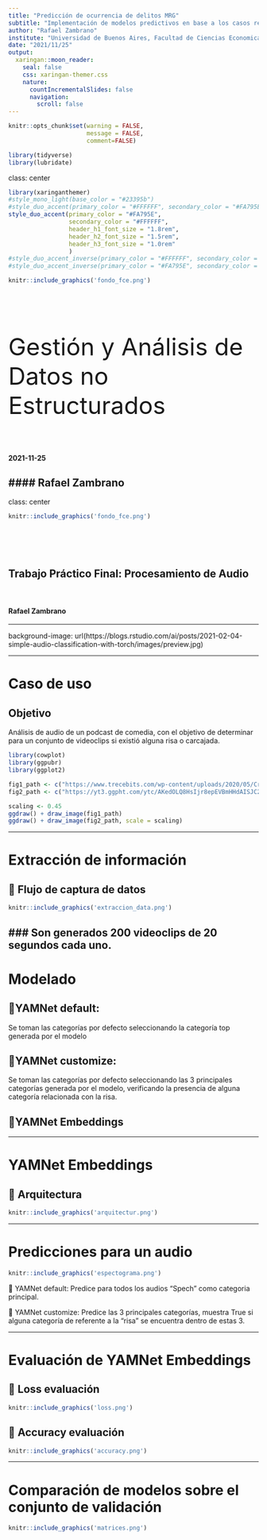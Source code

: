 ```yaml
---
title: "Predicción de ocurrencia de delitos MRG"
subtitle: "Implementación de modelos predictivos en base a los casos registrados en CABA durante el periodo 2017-2019"
author: "Rafael Zambrano"
institute: "Universidad de Buenos Aires, Facultad de Ciencias Economicas, ENAP"
date: "2021/11/25"
output:
  xaringan::moon_reader:
    seal: false
    css: xaringan-themer.css
    nature:
      countIncrementalSlides: false
      navigation: 
        scroll: false
---
```


```r
knitr::opts_chunk$set(warning = FALSE, 
                      message = FALSE, 
                      comment=FALSE)
```

```r
library(tidyverse)
library(lubridate)
```


class: center

```r
library(xaringanthemer)
#style_mono_light(base_color = "#23395b")
#style_duo_accent(primary_color = "#FFFFFF", secondary_color = "#FA795E")
style_duo_accent(primary_color = "#FA795E",
                 secondary_color = "#FFFFFF",
                 header_h1_font_size = "1.8rem",
                 header_h2_font_size = "1.5rem",
                 header_h3_font_size = "1.0rem"
                 )
#style_duo_accent_inverse(primary_color = "#FFFFFF", secondary_color = "#FA795E")
#style_duo_accent_inverse(primary_color = "#FA795E", secondary_color = "#FFFFFF")
```


```r
knitr::include_graphics('fondo_fce.png')
```

<br>
<br>
<br>
<br>

 <font size="10"> Gestión y Análisis de Datos no Estructurados</font> 

<br>
<br>

#### 2021-11-25

#### Rafael Zambrano
---
class: center

```r
knitr::include_graphics('fondo_fce.png')
```

<br>
<br>
<br>

## Trabajo Práctico Final: Procesamiento de Audio

<br>

#### Rafael Zambrano

---

background-image: url(https://blogs.rstudio.com/ai/posts/2021-02-04-simple-audio-classification-with-torch/images/preview.jpg)

---

# Caso de uso

## Objetivo

Análisis de audio de un podcast de comedia, con el objetivo de determinar para un conjunto de videoclips si existió alguna risa o carcajada.

```r
library(cowplot)
library(ggpubr)
library(ggplot2)

fig1_path <- c("https://www.trecebits.com/wp-content/uploads/2020/05/Crear-un-podcasts.jpg")
fig2_path <- c("https://yt3.ggpht.com/ytc/AKedOLQ8HsIjr8epEVBmHHdAISJC2iAORc1WpVQYQ6MB=s900-c-k-c0x00ffffff-no-rj")

scaling <- 0.45
ggdraw() + draw_image(fig1_path)
ggdraw() + draw_image(fig2_path, scale = scaling)
```


---

# Extracción de información

## 🔶 Flujo de captura de datos

```r
knitr::include_graphics('extraccion_data.png')
```

### Son generados 200 videoclips de 20 segundos cada uno.
---

# Modelado

## 🔸YAMNet default:
Se toman las categorías por defecto seleccionando la categoría top generada por el modelo


## 🔸YAMNet customize:
Se toman las categorías por defecto seleccionando las 3 principales categorías generada por el modelo, verificando la presencia de alguna categoría relacionada con la risa.


## 🔸YAMNet Embeddings

---

# YAMNet Embeddings

## 🔸 Arquitectura 

```r
knitr::include_graphics('arquitectur.png')
```

---

# Predicciones para un audio

```r
knitr::include_graphics('espectograma.png')
```

🔸 YAMNet default: Predice para todos los audios "Spech" como categoria principal.

🔸 YAMNet customize: Predice las 3 principales categorías, muestra True si alguna categoría de referente a la "risa" se encuentra dentro de estas 3.


---

# Evaluación de YAMNet Embeddings 

## 🔸 Loss evaluación

```r
knitr::include_graphics('loss.png')
```


## 🔸 Accuracy evaluación

```r
knitr::include_graphics('accuracy.png')
```

---

# Comparación de modelos sobre el conjunto de validación


```r
knitr::include_graphics('matrices.png')
```

